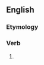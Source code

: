 ==English==

===Etymology===
{{suffix|en|promise|eth|nocat=1}}

===Verb===
{{head|en|verb form}}

# {{en-archaic third-person singular of|promise}}